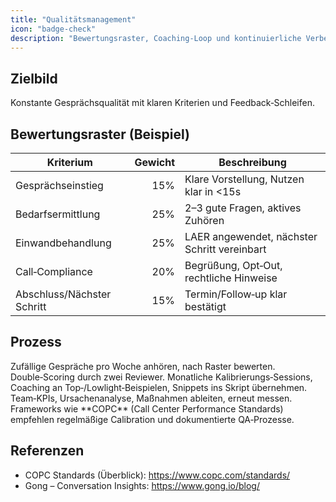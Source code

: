 ```yaml
---
title: "Qualitätsmanagement"
icon: "badge-check"
description: "Bewertungsraster, Coaching‑Loop und kontinuierliche Verbesserung für Outbound-Calls"
---
```


## Zielbild
Konstante Gesprächsqualität mit klaren Kriterien und Feedback‑Schleifen.

## Bewertungsraster (Beispiel)
| Kriterium | Gewicht | Beschreibung |
|---|---:|---|
| Gesprächseinstieg | 15% | Klare Vorstellung, Nutzen klar in <15s |
| Bedarfsermittlung | 25% | 2–3 gute Fragen, aktives Zuhören |
| Einwandbehandlung | 25% | LAER angewendet, nächster Schritt vereinbart |
| Call‑Compliance | 20% | Begrüßung, Opt‑Out, rechtliche Hinweise |
| Abschluss/Nächster Schritt | 15% | Termin/Follow‑up klar bestätigt |

## Prozess
<Steps>
<Step title="Sampling & Review">
Zufällige Gespräche pro Woche anhören, nach Raster bewerten. Double‑Scoring durch zwei Reviewer.
</Step>
<Step title="Calibration & Coaching">
Monatliche Kalibrierungs‑Sessions, Coaching an Top‑/Lowlight‑Beispielen, Snippets ins Skript übernehmen.
</Step>
<Step title="KVP & Reporting">
Team‑KPIs, Ursachenanalyse, Maßnahmen ableiten, erneut messen.
</Step>
</Steps>

<Info>
Frameworks wie **COPC** (Call Center Performance Standards) empfehlen regelmäßige Calibration und dokumentierte QA‑Prozesse.
</Info>

## Referenzen
- COPC Standards (Überblick): https://www.copc.com/standards/
- Gong – Conversation Insights: https://www.gong.io/blog/
